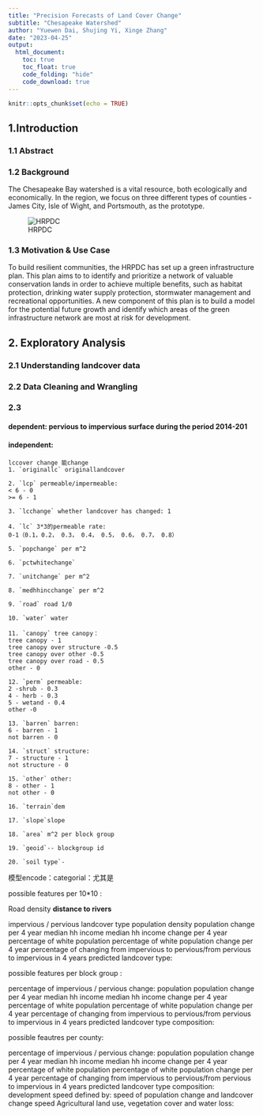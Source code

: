 ```yaml
---
title: "Precision Forecasts of Land Cover Change"
subtitle: "Chesapeake Watershed"
author: "Yuewen Dai, Shujing Yi, Xinge Zhang"
date: "2023-04-25"
output: 
  html_document:
    toc: true
    toc_float: true
    code_folding: "hide"
    code_download: true
---
```


```r
knitr::opts_chunk$set(echo = TRUE)
```

## 1.Introduction
### 1.1 Abstract


### 1.2 Background


The Chesapeake Bay watershed is a vital resource, both ecologically and economically. In the region, we focus on three different types of counties - James City, Isle of Wight, and Portsmouth, as the prototype. 

![HRPDC](images/HRPDC.jpg)


### 1.3 Motivation & Use Case

To build resilient communities, the HRPDC has set up a green infrastructure plan. This plan aims to to identify and prioritize a network of valuable conservation lands in order to achieve multiple benefits, such as habitat protection, drinking water supply protection, stormwater management and recreational opportunities. A new component of this plan is to build a model for the potential future growth and identify which areas of the green infrastructure network are most at risk for development.

## 2. Exploratory Analysis
### 2.1 Understanding landcover data

### 2.2 Data Cleaning and Wrangling

### 2.3 

#### dependent: pervious to impervious surface during the period 2014-201
#### independent:
    lccover change 能change
    1. `originallc` originallandcover
    
    2. `lcp` permeable/impermeable:
    < 6 - 0
    >= 6 - 1
    
    3. `lcchange` whether landcover has changed: 1
    
    4. `lc` 3*3的permeable rate:
    0-1（0.1，0.2， 0.3， 0.4， 0.5， 0.6， 0.7， 0.8）
    
    5. `popchange` per m^2
    
    6. `pctwhitechange`
    
    7. `unitchange` per m^2
    
    8. `medhhincchange` per m^2
    
    9. `road` road 1/0
    
    10. `water` water
    
    11. `canopy` tree canopy：
    tree canopy - 1
    tree canopy over structure -0.5
    tree canopy over other -0.5
    tree canopy over road - 0.5
    other - 0
    
    12. `perm` permeable:
    2 -shrub - 0.3
    4 - herb - 0.3
    5 - wetand - 0.4
    other -0
    
    13. `barren` barren:
    6 - barren - 1
    not barren - 0
    
    14. `struct` structure:
    7 - structure - 1
    not structure - 0
    
    15. `other` other:
    8 - other - 1
    not other - 0
    
    16. `terrain`dem
    
    17. `slope`slope
    
    18. `area` m^2 per block group
    
    19. `geoid`-- blockgroup id
    
    20. `soil type`-


模型encode：categorial：尤其是

possible features per 10*10 :

Road density
**distance to rivers**

impervious / pervious
landcover type
population density
population change per 4 year
median hh income
median hh income change per 4 year
percentage of white population
percentage of white population change per 4 year
percentage of changing from impervious to pervious/from pervious to impervious in 4 years
predicted landcover type:

possible features per block group :

percentage of impervious / pervious change:
population
population change per 4 year
median hh income
median hh income change per 4 year
percentage of white population
percentage of white population change per 4 year
percentage of changing from impervious to pervious/from pervious to impervious in 4 years
predicted landcover type composition:

possible feautres per county:

percentage of impervious / pervious change:
population
population change per 4 year
median hh income
median hh income change per 4 year
percentage of white population
percentage of white population change per 4 year
percentage of changing from impervious to pervious/from pervious to impervious in 4 years
predicted landcover type composition:
development speed defined by: speed of population change and landcover change speed
Agricultural land use, vegetation cover and water loss:



